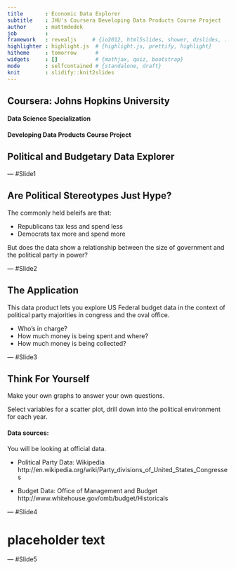 ```yaml
---
title       : Economic Data Explorer
subtitle    : JHU's Coursera Developing Data Products Course Project
author      : mattmdedek
job         : 
framework   : revealjs     # {io2012, html5slides, shower, dzslides, ...}
highlighter : highlight.js  # {highlight.js, prettify, highlight}
hitheme     : tomorrow      # 
widgets     : []            # {mathjax, quiz, bootstrap}
mode        : selfcontained # {standalone, draft}
knit        : slidify::knit2slides
---
```


## Coursera: Johns Hopkins University

#### Data Science Specialization

#### Developing Data Products Course Project

## Political and Budgetary Data Explorer

--- #Slide1

## Are Political Stereotypes Just Hype?

The commonly held beleifs are that:

* Republicans tax less and spend less
* Democrats tax more and spend more

But does the data show a relationship between the size of government and the political party in power?

--- #Slide2

## The Application

This data product lets you explore US Federal budget data
in the context of political party majorities in congress and
the oval office.

* Who's in charge?
* How much money is being spent and where?
* How much money is being collected?

--- #Slide3

## Think For Yourself

Make your own graphs to answer your own questions.

Select variables for a scatter plot, drill down into
the political environment for each year.

#### Data sources:

You will be looking at official data.

* Political Party Data: Wikipedia
http://en.wikipedia.org/wiki/Party_divisions_of_United_States_Congresses

* Budget Data: Office of Management and Budget
http://www.whitehouse.gov/omb/budget/Historicals

--- #Slide4

# placeholder text

--- #Slide5


